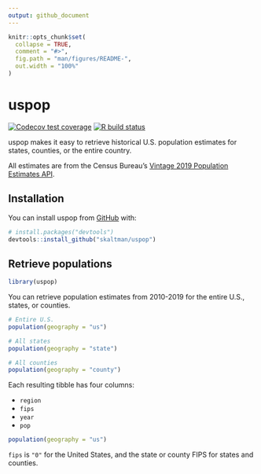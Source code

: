 ```yaml
---
output: github_document
---
```


<!-- README.md is generated from README.Rmd. Please edit that file -->

```r
knitr::opts_chunk$set(
  collapse = TRUE,
  comment = "#>",
  fig.path = "man/figures/README-",
  out.width = "100%"
)
```

# uspop

<!-- badges: start -->
[![Codecov test coverage](https://codecov.io/gh/skaltman/uspop/branch/master/graph/badge.svg)](https://codecov.io/gh/skaltman/uspop?branch=master)
[![R build status](https://github.com/skaltman/uspop/workflows/R-CMD-check/badge.svg)](https://github.com/skaltman/uspop/actions)
<!-- badges: end -->

uspop makes it easy to retrieve historical U.S. population estimates for states, counties, or the entire country. 

All estimates are from the Census Bureau's [Vintage 2019 Population Estimates API](https://www.census.gov/data/developers/data-sets/popest-popproj/popest.Vintage_2019.html). 

## Installation

You can install uspop from [GitHub](https://github.com/) with:

``` r
# install.packages("devtools")
devtools::install_github("skaltman/uspop")
```
## Retrieve populations

```r
library(uspop)
```


You can retrieve population estimates from 2010-2019 for the entire U.S., states, or counties.

```r
# Entire U.S.
population(geography = "us")

# All states
population(geography = "state")

# All counties
population(geography = "county")
```

Each resulting tibble has four columns:

* `region`
* `fips`
* `year`
* `pop`

```r
population(geography = "us")
```

`fips` is `"0"` for the United States, and the state or county FIPS for states and counties.

